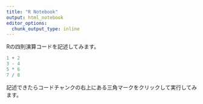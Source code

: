 ```yaml
---
title: "R Notebook"
output: html_notebook
editor_options: 
  chunk_output_type: inline
---
```


Rの四則演算コードを記述してみます。
```r
1 + 2
3 - 4
5 * 6
7 / 8
```

記述できたらコードチャンクの右上にある三角マークをクリックして実行してみます。
